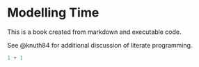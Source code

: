 # Modelling Time

This is a book created from markdown and executable code.

See @knuth84 for additional discussion of literate programming.

```r
1 + 1
```
